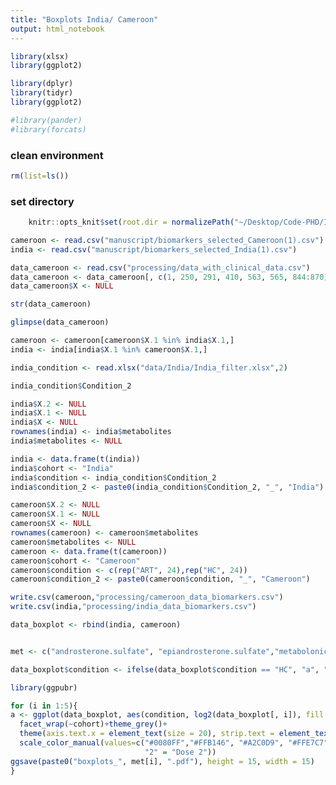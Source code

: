 ```yaml
---
title: "Boxplots India/ Cameroon"
output: html_notebook
---
```


```r
library(xlsx)
library(ggplot2)

library(dplyr)
library(tidyr)
library(ggplot2)

#library(pander)
#library(forcats)
```

### clean environment
```r
rm(list=ls())
```


### set directory
```r
    knitr::opts_knit$set(root.dir = normalizePath("~/Desktop/Code-PHD/India_Cameroon/")) 
```

```r
cameroon <- read.csv("manuscript/biomarkers_selected_Cameroon(1).csv")
india <- read.csv("manuscript/biomarkers_selected_India(1).csv")
```

```r
data_cameroon <- read.csv("processing/data_with_clinical_data.csv")
data_cameroon <- data_cameroon[, c(1, 250, 291, 410, 563, 565, 844:870)]
data_cameroon$X <- NULL

str(data_cameroon)
```
```r
glimpse(data_cameroon)
```

```r
cameroon <- cameroon[cameroon$X.1 %in% india$X.1,]
india <- india[india$X.1 %in% cameroon$X.1,]
```

```r
india_condition <- read.xlsx("data/India/India_filter.xlsx",2)
```

```r
india_condition$Condition_2
```


```r
india$X.2 <- NULL
india$X.1 <- NULL
india$X <- NULL
rownames(india) <- india$metabolites
india$metabolites <- NULL

india <- data.frame(t(india))
india$cohort <- "India"
india$condition <- india_condition$Condition_2
india$condition_2 <- paste0(india_condition$Condition_2, "_", "India")

cameroon$X.2 <- NULL
cameroon$X.1 <- NULL
cameroon$X <- NULL
rownames(cameroon) <- cameroon$metabolites
cameroon$metabolites <- NULL
cameroon <- data.frame(t(cameroon))
cameroon$cohort <- "Cameroon"
cameroon$condition <- c(rep("ART", 24),rep("HC", 24))
cameroon$condition_2 <- paste0(cameroon$condition, "_", "Cameroon")
```

```r
write.csv(cameroon,"processing/cameroon_data_biomarkers.csv")
write.csv(india,"processing/india_data_biomarkers.csv")
```


```r
data_boxplot <- rbind(india, cameroon)
```

```r

```

```r
met <- c("androsterone.sulfate", "epiandrosterone.sulfate","metabolonic.lactone.sulfate","methionine.sulfone"                                 , "5alpha-androstan-3alpha,17beta-diol monosulfate (1)")
```

```r
data_boxplot$condition <- ifelse(data_boxplot$condition == "HC", "a", "b")
```


```r
library(ggpubr)
```
```r
for (i in 1:5){
a <- ggplot(data_boxplot, aes(condition, log2(data_boxplot[, i]), fill = condition_2)) + geom_boxplot(lwd=1.2) + theme(axis.text.x =element_text(colour="black", size = 12), axis.text.y = element_text(colour="black", size = 20))+ labs(x="Condition", y = paste0("log2(", met[i], ")"))+ 
  facet_wrap(~cohort)+theme_grey()+
  theme(axis.text.x = element_text(size = 20), strip.text = element_text(size=25), axis.title.x = element_text(size=25,face="bold"), axis.title.y = element_text(size=25,face="bold"))+ geom_jitter(shape=16, position=position_jitter(0.2),color = "black", size = 3)+scale_fill_manual(values=c("#0080FF","#FFB146", "#A2C0D9", "#FFE7C7"))+ # Boxplot fill color
  scale_color_manual(values=c("#0080FF","#FFB146", "#A2C0D9", "#FFE7C7"))+ scale_x_discrete(labels=c("a" = "HC", "b" = "ART",
                              "2" = "Dose 2"))
ggsave(paste0("boxplots_", met[i], ".pdf"), height = 15, width = 15)
}
```



